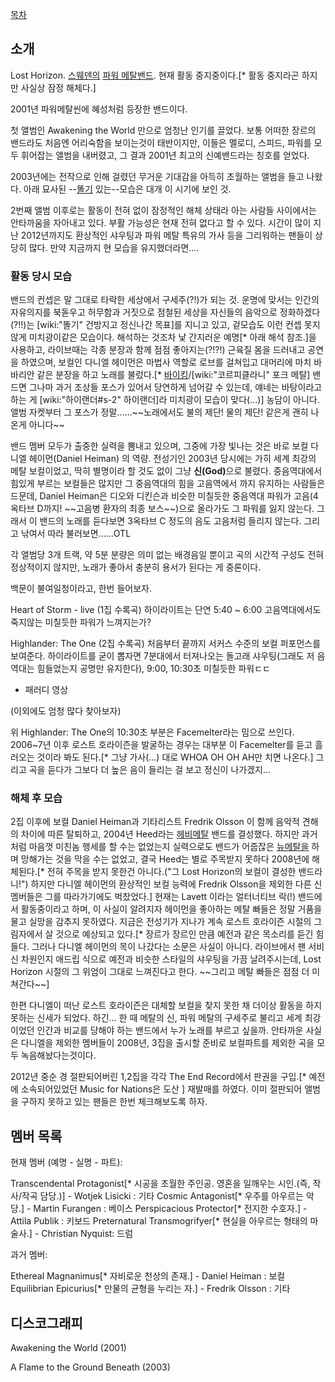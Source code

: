 [[목차]]

== 소개 ==
Lost Horizon. [[스웨덴]]의 [[파워 메탈]]밴드. 현재 활동 중지중이다.[* 활동 중지라곤 하지만 사실상 잠정 해체다.]

2001년 파워메탈씬에 혜성처럼 등장한 밴드이다. 

첫 앨범인 Awakening the World 만으로 엄청난 인기를 끌었다. 보통 어떠한 장르의 밴드라도 처음엔 어리숙함을 보이는것이 태반이지만, 이들은 멜로디, 스피드, 파워를 모두 휘어잡는 앨범을 내버렸고, 그 결과 2001년 최고의 신예밴드라는 칭호를 얻었다. 

2003년에는 전작으로 인해 걸렸던 무거운 기대감을 아득히 초월하는 앨범을 들고 나왔다. 아래 묘사된 --[[똘기]] 있는--모습은 대개 이 시기에 보인 것.

2번째 앨범 이후로는 활동이 전혀 없이 잠정적인 해체 상태라 아는 사람들 사이에서는 안타까움을 자아내고 있다. 부활 가능성은 현재 전혀 없다고 할 수 있다. 시간이 많이 지난 2012년까지도 환상적인 샤우팅과 파워 메탈 특유의 가사 등을 그리워하는 팬들이 상당히 많다. 만약 지금까지 현 모습을 유지했더라면....

=== 활동 당시 모습 ===

밴드의 컨셉은 말 그대로 타락한 세상에서 구세주(?!)가 되는 것. 운명에 맞서는 인간의 자유의지를 북돋우고 허무함과 거짓으로 점철된 세상을 자신들의 음악으로 정화하겠다(?!!)는 [wiki:"똘기" 건방지고 정신나간 목표]를 지니고 있고, 겉모습도 이런 컨셉 못지않게 미치광이같은 모습이다. 해석하는 것조차 낯 간지러운 예명[* 아래 해석 참조.]을 사용하고, 라이브때는 각종 분장과 함께 점점 좋아지는(?!?!) 근육질 몸을 드러내고 공연을 하였으며, 보컬인 다니엘 헤이먼은 마법사 역할로 로브를 걸쳐입고 대머리에 마치 바바리안 같은 분장을 하고 노래를 불렀다.[* [http://www.amonamarth.com/myspace/biography.jpg 바이킹]/[wiki:"코르피클라니" 포크 메탈] 밴드면 그나마 과거 조상들 포스가 있어서 당연하게 넘어갈 수 있는데, 얘네는 바탕이라고 하는 게 [wiki:"하이랜더#s-2" 하이랜더]라 미치광이 모습이 맞다(...)] 농담이 아니다. 앨범 자켓부터 그 포스가 정말......~~노래에서도 불의 제단! 물의 제단! 같은게 괜히 나온게 아니다~~

밴드 멤버 모두가 출중한 실력을 뽐내고 있으며, 그중에 가장 빛나는 것은 바로 보컬 다니엘 헤이먼(Daniel Heiman) 의 역량. 전성기인 2003년 당시에는 가히 세계 최강의 메탈 보컬이었고, 딱히 별명이라 할 것도 없이 그냥 '''신(God)'''으로 불렸다. 
중음역대에서 힘있게 부르는 보컬들은 많지만 그 중음역대의 힘을 고음역에서 까지 유지하는 사람들은 드문데, Daniel Heiman은 디오와 디킨슨과 비슷한 미칠듯한 중음역대 파워가 고음(4옥타브 D까지! ~~고음병 환자의 최종 보스~~)으로 올라가도 그 파워를 잃지 않는다. 그래서 이 밴드의 노래를 듣다보면 3옥타브 C 정도의 음도 고음처럼 들리지 않는다. 그리고 낚여서 따라 불러보면......OTL

각 앨범당 3개 트랙, 약 5분 분량은 의미 없는 배경음일 뿐이고 곡의 시간적 구성도 전혀 정상적이지 않지만, 노래가 좋아서 충분히 용서가 된다는 게 중론이다.


백문이 불여일청이라고, 한번 들어보자.

{{{#!html
<embed src="http://www.youtube.com/v/3D7wME409C4?version=3&amp;hl=ko_KR" type="application/x-shockwave-flash" width="420" height="315" allowscriptaccess="always" allowfullscreen="true"></embed>
}}}

Heart of Storm - live (1집 수록곡)
하이라이트는 단연 5:40 ~ 6:00 
고음역대에서도 죽지않는 미칠듯한 파워가 느껴지는가?


{{{#!html
<embed src="http://www.youtube.com/v/OffF0e2h4TU?version=3&amp;hl=ko_KR" type="application/x-shockwave-flash" width="420" height="315" allowscriptaccess="always" allowfullscreen="true"></embed>
}}}
Highlander: The One (2집 수록곡)
처음부터 끝까지 서커스 수준의 보컬 퍼포먼스를 보여준다.
하이라이트를 굳이 뽑자면 7분대에서 터져나오는 돌고래 샤우팅(그래도 저 음역대는 힘들었는지 공명만 유지한다), 9:00, 10:30초 미칠듯한 파워ㄷㄷ


*패러디 영상

{{{#!html
<iframe width="560" height="315" src="http://www.youtube.com/embed/6EfhAFA2yFE" frameborder="0" allowfullscreen></iframe>
}}}

{{{#!html
<embed src="http://www.youtube.com/v/wCNICT2en_U?version=3&amp;hl=ko_KR" type="application/x-shockwave-flash" width="560" height="315" allowscriptaccess="always" allowfullscreen="true"></embed>
}}}

(이외에도 엄청 많다 찾아보자)

위 Highlander: The One의 10:30초 부분은 Facemelter라는 밈으로 쓰인다. 2006~7년 이후 로스트 호라이즌을 발굴하는 경우는 대부분 이 Facemelter를 듣고 흘러오는 것이라 봐도 된다.[* 그냥 가사(...) 대로 WHOA OH OH AH만 치면 나온다.] 그리고 곡을 듣다가 그보다 더 높은 음이 들리는 걸 보고 정신이 나가겠지...


=== 해체 후 모습 ===

2집 이후에 보컬 Daniel Heiman과 기타리스트 Fredrik Olsson 이 함께 음악적 견해의 차이에 따른 탈퇴하고, 2004년 Heed라는 [[헤비메탈]] 밴드를 결성했다. 하지만 과거처럼 마음껏 미친놈 행세를 할 수는 없었는지 실력으로도 밴드가 어줍잖은 [[뉴메탈]]을 하며 망해가는 것을 막을 수는 없었고, 결국 Heed는 별로 주목받지 못하다 2008년에 해체된다.[* 전혀 주목을 받지 못한건 아니다.("그 Lost Horizon의 보컬이 결성한 밴드라니!") 하지만 다니엘 헤이먼의 환상적인 보컬 능력에 Fredrik Olsson을 제외한 다른 신 멤버들은 그를 따라가기에도 벅찼었다.] 현재는 Lavett 이라는 얼터너티브 락(!) 밴드에서 활동중이라고 하며, 이 사실이 알려지자 헤이먼을 좋아하는 메탈 빠들은 정말 거품을 물고 실망을 감추지 못하였다. 지금은 전성기가 지나가 계속 로스트 호라이즌 시절의 그림자에서 살 것으로 예상되고 있다.[* 장르가 장르인 만큼 예전과 같은 목소리를 듣긴 힘들다. 그러나 다니엘 헤이먼의 목이 나갔다는 소문은 사실이 아니다. 라이브에서 팬 서비신 차원인지 애드립 식으로 예전과 비슷한 스타일의 샤우팅을 가끔 날려주시는데, Lost Horizon 시절의 그 위엄이 그대로 느껴진다고 한다. ~~그리고 메탈 빠들은 점점 더 미쳐간다~~] 

한편 다니엘이 떠난 로스트 호라이즌은 대체할 보컬을 찾지 못한 채 더이상 활동을 하지 못하는 신세가 되었다. 하긴... 한 때 메탈의 신, 파워 메탈의 구세주로 불리고 세계 최강이었던 인간과 비교를 당해야 하는 밴드에서 누가 노래를 부르고 싶을까.
안타까운 사실은 다니엘을 제외한 멤버들이 2008년, 3집을 출시할 준비로 보컬파트를 제외한 곡을 모두 녹음해놨다는것이다.

2012년 중순 경 절판되어버린 1,2집을 각각 The End Record에서 판권을 구입.[* 예전에 소속되어있었던 Music for Nations은 도산 ] 재발매를 하였다. 이미 절판되어 앨범을 구하지 못하고 있는 팬들은 한번 체크해보도록 하자. 

== 멤버 목록 ==

현재 멤버 (예명 - 실명 - 파트):

Transcendental Protagonist[* 시공을 초월한 주인공. 영혼을 일깨우는 시인.(즉, 작사/작곡 담당.)] - Wotjek Lisicki : 기타
Cosmic Antagonist[* 우주를 아우르는 악당.]          - Martin Furangen : 베이스
Perspicacious Protector[* 전지한 수호자.]    - Attila Publik : 키보드
Preternatural Transmogrifyer[* 현실을 아우르는 형태의 마술사.] - Christian Nyquist: 드럼


과거 멤버:

Ethereal Magnanimus[* 자비로운 천상의 존재.]       - Daniel Heiman : 보컬
Equilibrian Epicurius[* 만물의 균형을 누리는 자.]   - Fredrik Olsson : 기타


== 디스코그래피 ==

Awakening the World (2001)

A Flame to the Ground Beneath (2003)
